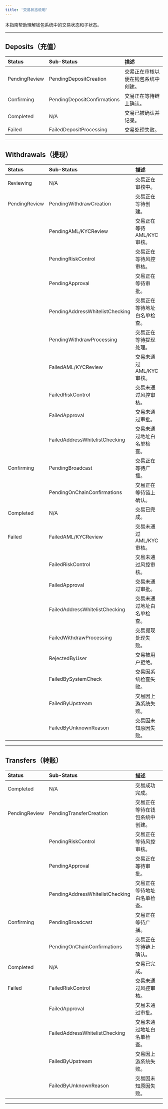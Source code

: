 ```yaml
---
title: '交易状态说明'
---
```


本指南帮助理解钱包系统中的交易状态和子状态。

---

## Deposits（充值）

| Status        | Sub-Status                  | 描述                            |
|:---------------|:-----------------------------|:---------------------------------|
| PendingReview | PendingDepositCreation      | 交易正在审核以便在钱包系统中创建。 |
| Confirming    | PendingDepositConfirmations | 交易正在等待链上确认。             |
| Completed     | N/A                         | 交易已被确认并记录。               |
| Failed        | FailedDepositProcessing     | 交易处理失败。                     |

---

## Withdrawals（提现）

| Status        | Sub-Status                          | 描述                             |
|:---------------|:-------------------------------------|:----------------------------------|
| Reviewing     | N/A                                 | 交易正在审核中。                   |
| PendingReview | PendingWithdrawCreation             | 交易正在等待创建。                  |
|               | PendingAML/KYCReview                | 交易正在等待 AML/KYC 审核。        |
|               | PendingRiskControl                  | 交易正在等待风控审核。               |
|               | PendingApproval                     | 交易正在等待审批。                   |
|               | PendingAddressWhitelistChecking     | 交易正在等待地址白名单检查。          |
|               | PendingWithdrawProcessing           | 交易正在等待提现处理。               |
|               | FailedAML/KYCReview                 | 交易未通过 AML/KYC 审核。          |
|               | FailedRiskControl                   | 交易未通过风控审核。                  |
|               | FailedApproval                      | 交易未通过审批。                      |
|               | FailedAddressWhitelistChecking      | 交易未通过地址白名单检查。             |
| Confirming    | PendingBroadcast                    | 交易正在等待广播。                   |
|               | PendingOnChainConfirmations         | 交易正在等待链上确认。                 |
| Completed     | N/A                                 | 交易已完成。                         |
| Failed        | FailedAML/KYCReview                 | 交易未通过 AML/KYC 审核。          |
|               | FailedRiskControl                   | 交易未通过风控审核。                  |
|               | FailedApproval                      | 交易未通过审批。                      |
|               | FailedAddressWhitelistChecking      | 交易未通过地址白名单检查。             |
|               | FailedWithdrawProcessing            | 交易提现处理失败。                     |
|               | RejectedByUser                      | 交易被用户拒绝。                       |
|               | FailedBySystemCheck                 | 交易因系统检查失败。                   |
|               | FailedByUpstream                    | 交易因上游系统失败。                   |
|               | FailedByUnknownReason               | 交易因未知原因失败。                   |

---

## Transfers（转账）

| Status        | Sub-Status                          | 描述                               |
|:---------------|:-------------------------------------|:------------------------------------|
| Completed     | N/A                                 | 交易成功完成。                       |
| PendingReview | PendingTransferCreation             | 交易正在等待在钱包系统中创建。         |
|               | PendingRiskControl                  | 交易正在等待风控审核。                 |
|               | PendingApproval                     | 交易正在等待审批。                     |
|               | PendingAddressWhitelistChecking     | 交易正在等待地址白名单检查。            |
| Confirming    | PendingBroadcast                    | 交易正在等待广播。                     |
|               | PendingOnChainConfirmations         | 交易正在等待链上确认。                   |
| Completed     | N/A                                 | 交易已完成。                           |
| Failed        | FailedRiskControl                   | 交易未通过风控审核。                    |
|               | FailedApproval                      | 交易未通过审批。                        |
|               | FailedAddressWhitelistChecking      | 交易未通过地址白名单检查。               |
|               | FailedByUpstream                    | 交易因上游系统失败。                     |
|               | FailedByUnknownReason               | 交易因未知原因失败。                     |

---
